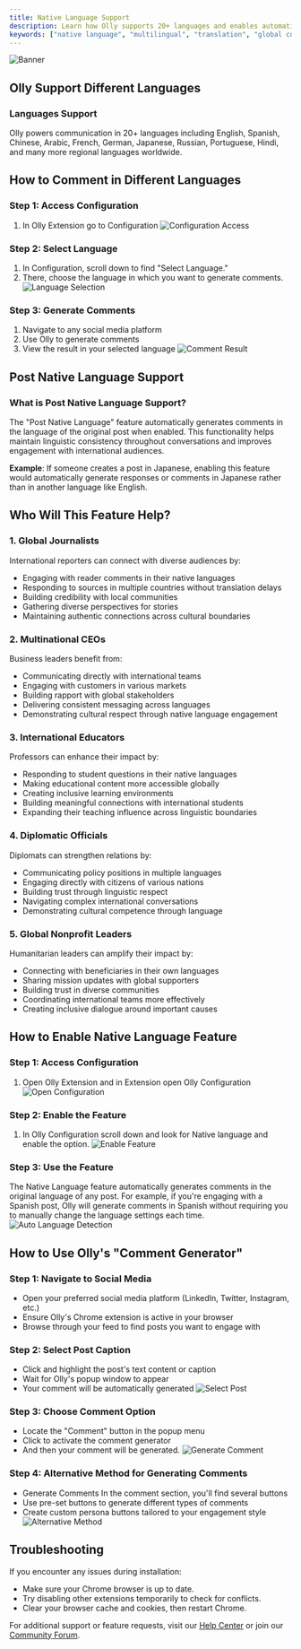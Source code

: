 ```yaml
---
title: Native Language Support
description: Learn how Olly supports 20+ languages and enables automatic language detection with Post Native Language feature for seamless global communication.
keywords: ["native language", "multilingual", "translation", "global communication", "social media", "language support"]
---
```

![Banner](/images/banner.png "Olly Native Language Support")

## Olly Support Different Languages

### Languages Support 
Olly powers communication in 20+ languages including English, Spanish, Chinese, Arabic, French, German, Japanese, Russian, Portuguese, Hindi, and many more regional languages worldwide.

<CardGrid>
  <Card
    subtitle="Get Started"
    title="Quick Setup"
    description="Learn how to set up and start using Native Language Support in minutes."
    href="/docs/features/native-language/setup"
  />
  <Card
    subtitle="Tutorial"
    title="Usage Guide"
    description="Step-by-step instructions for engaging with content in multiple languages."
    href="/docs/features/native-language/guide"
  />
  <Card
    subtitle="Support"
    title="Help Center"
    description="Get assistance and troubleshooting tips for the Native Language features."
    href="/docs/support"
  />
</CardGrid>

## How to Comment in Different Languages

### Step 1: Access Configuration
1. In Olly Extension go to Configuration
![Configuration Access](/images/features/native-language/configuration.png)

### Step 2: Select Language
1. In Configuration, scroll down to find "Select Language." 
2. There, choose the language in which you want to generate comments.
![Language Selection](/images/features/native-language/language-selection.png)

### Step 3: Generate Comments
1. Navigate to any social media platform
2. Use Olly to generate comments
3. View the result in your selected language
![Comment Result](/images/features/native-language/comment-result.png)

## Post Native Language Support

### What is Post Native Language Support?
The "Post Native Language" feature automatically generates comments in the language of the original post when enabled. This functionality helps maintain linguistic consistency throughout conversations and improves engagement with international audiences.

**Example**: If someone creates a post in Japanese, enabling this feature would automatically generate responses or comments in Japanese rather than in another language like English.

## Who Will This Feature Help?

### 1. Global Journalists
International reporters can connect with diverse audiences by:
- Engaging with reader comments in their native languages
- Responding to sources in multiple countries without translation delays
- Building credibility with local communities
- Gathering diverse perspectives for stories
- Maintaining authentic connections across cultural boundaries

### 2. Multinational CEOs
Business leaders benefit from:
- Communicating directly with international teams
- Engaging with customers in various markets
- Building rapport with global stakeholders
- Delivering consistent messaging across languages
- Demonstrating cultural respect through native language engagement

### 3. International Educators
Professors can enhance their impact by:
- Responding to student questions in their native languages
- Making educational content more accessible globally
- Creating inclusive learning environments
- Building meaningful connections with international students
- Expanding their teaching influence across linguistic boundaries

### 4. Diplomatic Officials
Diplomats can strengthen relations by:
- Communicating policy positions in multiple languages
- Engaging directly with citizens of various nations
- Building trust through linguistic respect
- Navigating complex international conversations
- Demonstrating cultural competence through language

### 5. Global Nonprofit Leaders
Humanitarian leaders can amplify their impact by:
- Connecting with beneficiaries in their own languages
- Sharing mission updates with global supporters
- Building trust in diverse communities
- Coordinating international teams more effectively
- Creating inclusive dialogue around important causes

## How to Enable Native Language Feature

### Step 1: Access Configuration
1. Open Olly Extension and in Extension open Olly Configuration
![Open Configuration](/images/features/native-language/open-config.png)

### Step 2: Enable the Feature
1. In Olly Configuration scroll down and look for Native language and enable the option.
![Enable Feature](/images/features/native-language/enable-feature.png)

### Step 3: Use the Feature
The Native Language feature automatically generates comments in the original language of any post. For example, if you're engaging with a Spanish post, Olly will generate comments in Spanish without requiring you to manually change the language settings each time.
![Auto Language Detection](/images/features/native-language/auto-detection.png)

## How to Use Olly's "Comment Generator"

### Step 1: Navigate to Social Media
* Open your preferred social media platform (LinkedIn, Twitter, Instagram, etc.)
* Ensure Olly's Chrome extension is active in your browser
* Browse through your feed to find posts you want to engage with

### Step 2: Select Post Caption
* Click and highlight the post's text content or caption
* Wait for Olly's popup window to appear
* Your comment will be automatically generated
![Select Post](/images/features/native-language/select-post.png)

### Step 3: Choose Comment Option
* Locate the "Comment" button in the popup menu
* Click to activate the comment generator
* And then your comment will be generated.
![Generate Comment](/images/features/native-language/generate-comment.png)

### Step 4: Alternative Method for Generating Comments
* Generate Comments In the comment section, you'll find several buttons
* Use pre-set buttons to generate different types of comments
* Create custom persona buttons tailored to your engagement style
![Alternative Method](/images/features/native-language/alternative-method.png)

## Troubleshooting

If you encounter any issues during installation:
- Make sure your Chrome browser is up to date.
- Try disabling other extensions temporarily to check for conflicts.
- Clear your browser cache and cookies, then restart Chrome.

For additional support or feature requests, visit our [Help Center](/docs/support) or join our [Community Forum](/community).

